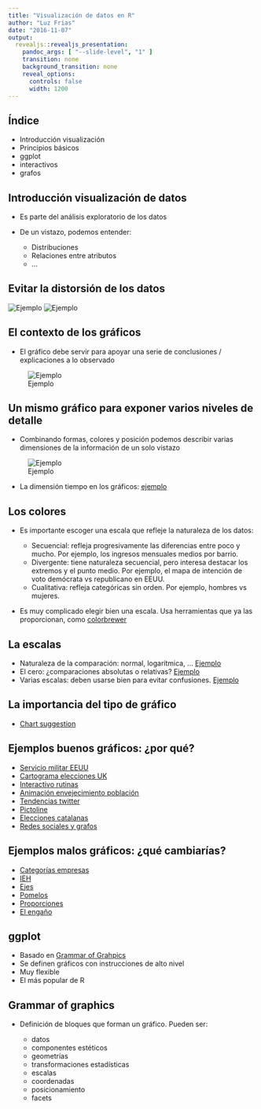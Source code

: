 ```yaml
---
title: "Visualización de datos en R"
author: "Luz Frias"
date: "2016-11-07"
output:
  revealjs::revealjs_presentation:
    pandoc_args: [ "--slide-level", "1" ]
    transition: none
    background_transition: none
    reveal_options:
      controls: false
      width: 1200
---
```


## Índice

* Introducción visualización
* Principios básicos
* ggplot
* interactivos
* grafos

## Introducción visualización de datos

* Es parte del análisis exploratorio de los datos
* De un vistazo, podemos entender:

    * Distribuciones
    * Relaciones entre atributos
    * ...

## Evitar la distorsión de los datos

![Ejemplo](https://d1avok0lzls2w.cloudfront.net/img_uploads/pie3Djpexploded.png)
![Ejemplo](https://d1avok0lzls2w.cloudfront.net/img_uploads/military-npr.png)

## El contexto de los gráficos

* El gráfico debe servir para apoyar una serie de conclusiones / explicaciones a lo observado

![Ejemplo](https://d1avok0lzls2w.cloudfront.net/img_uploads/facebook_2012.jpg)

## Un mismo gráfico para exponer varios niveles de detalle

* Combinando formas, colores y posición podemos describir varias dimensiones de la información de un solo vistazo

![Ejemplo](https://d1avok0lzls2w.cloudfront.net/img_uploads/space-launches.png)

* La dimensión tiempo en los gráficos: [ejemplo](http://www.thomson.co.uk/blog/wp-content/uploads/infographic/interactive-music-map/index.html)

## Los colores

* Es importante escoger una escala que refleje la naturaleza de los datos:

    * Secuencial: refleja progresivamente las diferencias entre poco y mucho. Por ejemplo, los ingresos mensuales medios por barrio.
    * Divergente: tiene naturaleza secuencial, pero interesa destacar los extremos y el punto medio. Por ejemplo, el mapa de intención de voto demócrata vs republicano en EEUU.
    * Cualitativa: refleja categóricas sin orden. Por ejemplo, hombres vs mujeres.

* Es muy complicado elegir bien una escala. Usa herramientas que ya las proporcionan, como [colorbrewer](http://colorbrewer2.org/)

## La escalas

* Naturaleza de la comparación: normal, logarítmica, ... [Ejemplo](https://www.researchtrends.com/wp-content/uploads/2012/09/KL2-log-scale.jpg)
* El cero: ¿comparaciones absolutas o relativas? [Ejemplo](http://www.datapine.com/blog/wp-content/uploads/2014/06/Same-Data-Different-Y-Axis-Data-Visualization-Designed-to-Mislead.png)
* Varias escalas: deben usarse bien para evitar confusiones. [Ejemplo](https://www.elsevier.com/__data/assets/image/0015/35043/Figure-2.jpg)

## La importancia del tipo de gráfico

* [Chart suggestion](http://www.cognoschina.net/home/attachment/200912/2/1177_12597621035pTY.png)

## Ejemplos buenos gráficos: ¿por qué?

* [Servicio militar EEUU](http://www.npr.org/2011/07/03/137536111/by-the-numbers-todays-military)
* [Cartograma elecciones UK](http://www.viewsoftheworld.net/wp-content/uploads/2015/05/ukelection2015_mapviews.jpg)
* [Interactivo rutinas](https://podio.com/site/creative-routines)
* [Animación envejecimiento población](http://www.pewresearch.org/files/2014/04/847889448.gif)
* [Tendencias twitter](http://echeloninsights.com/wp-content/uploads/2014/12/theyearinnews20141.png)
* [Pictoline](https://twitter.com/pictoline/status/796541916397576194?lang=en)
* [Elecciones catalanas](http://www.huffingtonpost.es/2015/09/28/elecciones-catalanas-twitter_n_8206438.html)
* [Redes sociales y grafos](https://twitter.com/graphext/status/748119214431543296)

## Ejemplos malos gráficos: ¿qué cambiarías?

* [Categorías empresas](https://www.datanalytics.com/2011/11/08/bump-charts-para-comparar-graficamente-proporciones-entre-periodos/)
* [IEH](https://www.datanalytics.com/2015/04/23/valores-diferentes/)
* [Ejes](https://www.datanalytics.com/2013/09/05/donde-deberian-comenzar-los-ejes/)
* [Pomelos](https://www.datanalytics.com/2013/08/27/el-pomelazo-del-csic/)
* [Proporciones](https://www.datanalytics.com/2013/03/19/mapas-realmente-necesarios/)
* [El engaño](https://www.datanalytics.com/2011/01/31/un-grafico-enganabobos/)

## ggplot

* Basado en [Grammar of Grahpics](https://www.amazon.com/Grammar-Graphics-Statistics-Computing/dp/0387245448)
* Se definen gráficos con instrucciones de alto nivel
* Muy flexible
* El más popular de R

## Grammar of graphics

* Definición de bloques que forman un gráfico. Pueden ser:

    * datos
    * componentes estéticos
    * geometrías
    * transformaciones estadísticas
    * escalas
    * coordenadas
    * posicionamiento
    * facets

